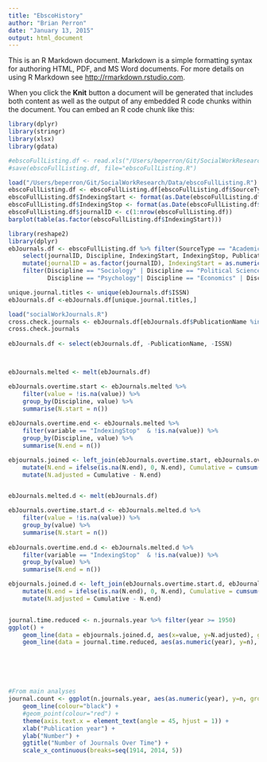 ```yaml
---
title: "EbscoHistory"
author: "Brian Perron"
date: "January 13, 2015"
output: html_document
---
```


This is an R Markdown document. Markdown is a simple formatting syntax for authoring HTML, PDF, and MS Word documents. For more details on using R Markdown see <http://rmarkdown.rstudio.com>.

When you click the **Knit** button a document will be generated that includes both content as well as the output of any embedded R code chunks within the document. You can embed an R code chunk like this:

```r
library(dplyr)
library(stringr)
library(xlsx)
library(gdata)

#ebscoFullListing.df <- read.xls("/Users/beperron/Git/SocialWorkResearch/Data/completeListing.xls", sheet=1, header=TRUE)
#save(ebscoFullListing.df, file="ebscoFullListing.R")
```

```r
load("/Users/beperron/Git/SocialWorkResearch/Data/ebscoFullListing.R")
ebscoFullListing.df <- ebscoFullListing.df[ebscoFullListing.df$SourceType == "Academic Journal",]
ebscoFullListing.df$IndexingStart <- format(as.Date(ebscoFullListing.df$IndexingStart, "%m/%d/%Y"), "%Y")
ebscoFullListing.df$IndexingStop <- format(as.Date(ebscoFullListing.df$IndexingStop, "%m/%d/%Y"), "%Y")
ebscoFullListing.df$journalID <- c(1:nrow(ebscoFullListing.df))
barplot(table(as.factor(ebscoFullListing.df$IndexingStart)))
```


```r
library(reshape2)
library(dplyr)
ebJournals.df <- ebscoFullListing.df %>% filter(SourceType == "Academic Journal") %>%
    select(journalID, Discipline, IndexingStart, IndexingStop, PublicationName, ISSN) %>%
    mutate(journalID = as.factor(journalID), IndexingStart = as.numeric(IndexingStart), IndexingStop = as.numeric(IndexingStop)) %>%
    filter(Discipline == "Sociology" | Discipline == "Political Science & Studies"| 
           Discipline == "Psychology"| Discipline == "Economics" | Discipline == "Anthropology") 

unique.journal.titles <- unique(ebJournals.df$ISSN)
ebJournals.df <-ebJournals.df[unique.journal.titles,]

load("socialWorkJournals.R")
cross.check.journals <- ebJournals.df[ebJournals.df$PublicationName %in% socialWorkJournals,]
cross.check.journals
    
ebJournals.df <- select(ebJournals.df, -PublicationName, -ISSN)



ebJournals.melted <- melt(ebJournals.df)

ebJournals.overtime.start <- ebJournals.melted %>% 
    filter(value = !is.na(value)) %>%
    group_by(Discipline, value) %>%
    summarise(N.start = n()) 
    
ebJournals.overtime.end <- ebJournals.melted %>% 
    filter(variable == "IndexingStop"  & !is.na(value)) %>%
    group_by(Discipline, value) %>%
    summarise(N.end = n())

ebjournals.joined <- left_join(ebJournals.overtime.start, ebJournals.overtime.end) %>%
    mutate(N.end = ifelse(is.na(N.end), 0, N.end), Cumulative = cumsum(N.start)) %>%
    mutate(N.adjusted = Cumulative - N.end)


ebJournals.melted.d <- melt(ebJournals.df)

ebJournals.overtime.start.d <- ebJournals.melted.d %>% 
    filter(value = !is.na(value)) %>%
    group_by(value) %>%
    summarise(N.start = n()) 
    
ebJournals.overtime.end.d <- ebJournals.melted.d %>% 
    filter(variable == "IndexingStop"  & !is.na(value)) %>%
    group_by(value) %>%
    summarise(N.end = n())

ebjournals.joined.d <- left_join(ebJournals.overtime.start.d, ebJournals.overtime.end.d) %>%
    mutate(N.end = ifelse(is.na(N.end), 0, N.end), Cumulative = cumsum(N.start)) %>%
    mutate(N.adjusted = Cumulative - N.end)


journal.time.reduced <- n.journals.year %>% filter(year >= 1950)
ggplot() + 
    geom_line(data = ebjournals.joined.d, aes(x=value, y=N.adjusted), group=1, colour="purple") + 
    geom_line(data = journal.time.reduced, aes(as.numeric(year), y=n), group=1, colour="darkblue")






#From main analyses
journal.count <- ggplot(n.journals.year, aes(as.numeric(year), y=n, group=1)) + 
    geom_line(colour="black") +
    #geom_point(colour="red") + 
    theme(axis.text.x = element_text(angle = 45, hjust = 1)) + 
    xlab("Publication year") + 
    ylab("Number") + 
    ggtitle("Number of Journals Over Time") + 
    scale_x_continuous(breaks=seq(1914, 2014, 5)) 



```


